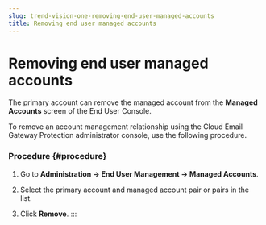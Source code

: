 ```yaml
---
slug: trend-vision-one-removing-end-user-managed-accounts
title: Removing end user managed accounts
---
```

# Removing end user managed accounts

The primary account can remove the managed account from the **Managed Accounts** screen of the End User Console.

To remove an account management relationship using the Cloud Email Gateway Protection administrator console, use the following procedure.

### Procedure {#procedure}

1.  Go to **Administration → End User Management → Managed Accounts**.

2.  Select the primary account and managed account pair or pairs in the list.

3.  Click **Remove**.
:::
